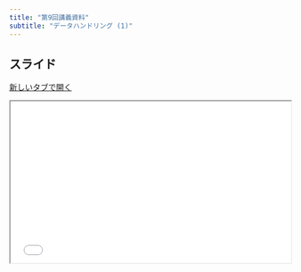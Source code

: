 ```yaml
---
title: "第9回講義資料"
subtitle: "データハンドリング (1)"
---
```


## スライド

<a href="../slide/slide09.html" class="btn btn-primary btn-sm" target="_blank" role="button"><i class="bi bi-window"></i> 新しいタブで開く</a>

```{=html}
<iframe class="slide-deck" src="../slide/slide09.html" width="100%" style="aspect-ratio: 16 / 9.2;"></iframe>
```
